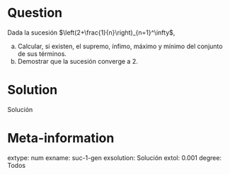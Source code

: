 ```r

```

Question
========
Dada la sucesión $\left(2+\frac{1}{n}\right)_{n=1}^\infty$,

a. Calcular, si existen, el supremo, ínfimo, máximo y mínimo del conjunto de sus términos.
b. Demostrar que la sucesión converge a $2$.


Solution
========
Solución

Meta-information
================
extype: num
exname: suc-1-gen
exsolution: Solución
extol: 0.001
degree: Todos
